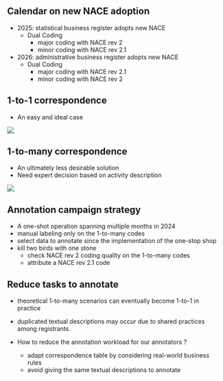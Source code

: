## Calendar on new NACE adoption 

- 2025: statistical business register adopts new NACE
    - Dual Coding
        - major coding with NACE rev 2
        - minor coding with NACE rev 2.1
- 2026: administrative business register adopts new NACE
    - Dual Coding
        - major coding with NACE rev 2.1
        - minor coding with NACE rev 2

## 1-to-1 correspondence

- An easy and ideal case

![](../img/one-to-one.png){fig-align="center"}

## 1-to-many correspondence

- An ultimately less desirable solution
- Need expert decision based on activity description

![](../img/one-to-many.png){fig-align="center"}


## Annotation campaign strategy

- A one-shot operation spanning multiple months in 2024
- manual labeling only on the 1-to-many codes
- select data to annotate since the implementation of the one-stop shop
- kill two birds with one stone
    - check NACE rev 2 coding quality on the 1-to-many codes
    - attribute a NACE rev 2.1 code

## Reduce tasks to annotate

- theoretical 1-to-many scenarios can eventually become 1-to-1 in practice
- duplicated textual descriptions may occur due to shared practices among registrants.

- How to reduce the annotation workload for our annotators ?
    - adapt correspondence table by considering real-world business rules
    - avoid giving the same textual descriptions to annotate